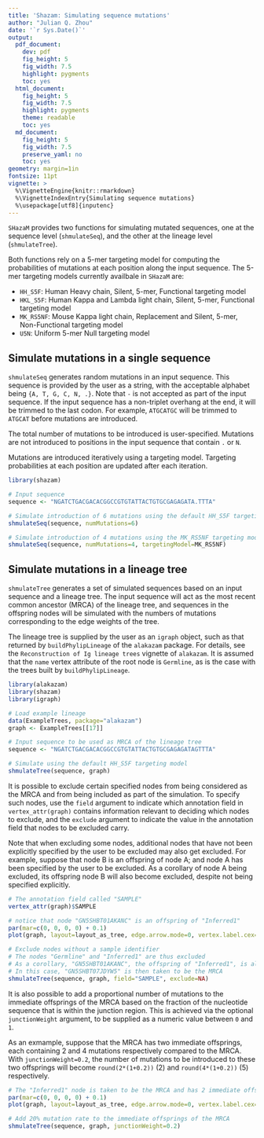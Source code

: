 ```yaml
---
title: 'Shazam: Simulating sequence mutations'
author: "Julian Q. Zhou"
date: '`r Sys.Date()`'
output:
  pdf_document:
    dev: pdf
    fig_height: 5
    fig_width: 7.5
    highlight: pygments
    toc: yes
  html_document:
    fig_height: 5
    fig_width: 7.5
    highlight: pygments
    theme: readable
    toc: yes
  md_document:
    fig_height: 5
    fig_width: 7.5
    preserve_yaml: no
    toc: yes
geometry: margin=1in
fontsize: 11pt
vignette: >
  %\VignetteEngine{knitr::rmarkdown} 
  %\VignetteIndexEntry{Simulating sequence mutations} 
  %\usepackage[utf8]{inputenc}
---
```


`SHazaM` provides two functions for simulating mutated sequences, one at the sequence
level (`shmulateSeq`), and the other at the lineage level (`shmulateTree`). 

Both functions rely on a 5-mer targeting model for computing the probabilities of mutations at each position along the input sequence. The 5-mer targeting models currently availbale in `SHazaM` are:

* `HH_S5F`: Human Heavy chain, Silent, 5-mer, Functional targeting model
* `HKL_S5F`: Human Kappa and Lambda light chain, Silent, 5-mer, Functional targeting model
* `MK_RS5NF`: Mouse Kappa light chain, Replacement and Silent, 5-mer, Non-Functional targeting model
* `U5N`: Uniform 5-mer Null targeting model

## Simulate mutations in a single sequence

`shmulateSeq` generates random mutations in an input sequence. This sequence is provided by the user as a string, with the acceptable alphabet being `{A, T, G, C, N, .}`. Note that `-` is not accepted as part of the input sequence. If the input sequence has a non-triplet overhang at the end, it will be trimmed to the last codon. For example, `ATGCATGC` will be trimmed to `ATGCAT` before mutations are introduced.

The total number of mutations to be introduced is user-specified. Mutations are not introduced to positions in the input sequence that contain `.` or `N`. 

Mutations are introduced iteratively using a targeting model. Targeting probabilities at each position are updated after each iteration. 

```r
library(shazam)

# Input sequence
sequence <- "NGATCTGACGACACGGCCGTGTATTACTGTGCGAGAGATA.TTTA"

# Simulate introduction of 6 mutations using the default HH_S5F targeting model
shmulateSeq(sequence, numMutations=6)

# Simulate introduction of 4 mutations using the MK_RS5NF targeting model
shmulateSeq(sequence, numMutations=4, targetingModel=MK_RS5NF)
```

## Simulate mutations in a lineage tree

`shmulateTree` generates a set of simulated sequences based on an input sequence and a lineage tree. The input sequence will act as the most recent common ancestor (MRCA) of the lineage tree, and sequences in the offspring nodes will be simulated with the numbers of mutations corresponding to the edge weights of the tree.

The lineage tree is supplied by the user as an `igraph` object, such as that returned by `buildPhylipLineage` of the `alakazam` package. For details, see the `Reconstruction of Ig lineage trees` vignette of `alakazam`. It is assumed that the `name` vertex attribute of the root node is `Germline`, as is the case with the trees built by `buildPhylipLineage`. 

```r
library(alakazam)
library(shazam)
library(igraph)

# Load example lineage
data(ExampleTrees, package="alakazam")
graph <- ExampleTrees[[17]]

# Input sequence to be used as MRCA of the lineage tree
sequence <- "NGATCTGACGACACGGCCGTGTATTACTGTGCGAGAGATAGTTTA"

# Simulate using the default HH_S5F targeting model
shmulateTree(sequence, graph)
```

It is possible to exclude certain specified nodes from being considered as the MRCA and from being included as part of the simulation. To specify such nodes, use the `field` argument to indicate which annotation field in `vertex_attr(graph)` contains information relevant to deciding which nodes to exclude, and the `exclude` argument to indicate the value in the annotation field that nodes to be excluded carry. 

Note that when excluding some nodes, additional nodes that have not been explicitly specified by the user to be excluded may also get excluded. For example, suppose that node B is an offspring of node A; and node A has been specified by the user to be excluded. As a corollary of node A being excluded, its offspring node B will also become excluded, despite not being specified explicitly.

```r
# The annotation field called "SAMPLE"
vertex_attr(graph)$SAMPLE

# notice that node "GN5SHBT01AKANC" is an offspring of "Inferred1"
par(mar=c(0, 0, 0, 0) + 0.1)
plot(graph, layout=layout_as_tree, edge.arrow.mode=0, vertex.label.cex=0.75)

# Exclude nodes without a sample identifier
# The nodes "Germline" and "Inferred1" are thus excluded
# As a corollary, "GN5SHBT01AKANC", the offspring of "Inferred1", is also excluded
# In this case, "GN5SHBT07JDYW5" is then taken to be the MRCA
shmulateTree(sequence, graph, field="SAMPLE", exclude=NA)
```

It is also possible to add a proportional number of mutations to the immediate offsprings of the MRCA based on the fraction of the nucleotide sequence that is within the junction region. This is achieved via the optional `junctionWeight` argument, to be supplied as a numeric value between `0` and `1`. 

As an exmample, suppose that the MRCA has two immediate offsprings, each containing 2 and 4 mutations respectively compared to the MRCA. With `junctionWeight=0.2`, the number of mutations to be introduced to these two offsprings will become `round(2*(1+0.2))` (2) and `round(4*(1+0.2))` (5) respectively.

```r
# The "Inferred1" node is taken to be the MRCA and has 2 immediate offsprings
par(mar=c(0, 0, 0, 0) + 0.1)
plot(graph, layout=layout_as_tree, edge.arrow.mode=0, vertex.label.cex=0.75)

# Add 20% mutation rate to the immediate offsprings of the MRCA
shmulateTree(sequence, graph, junctionWeight=0.2)
```